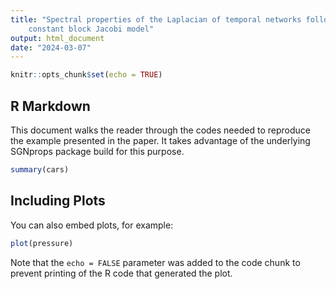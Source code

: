 ```yaml
---
title: "Spectral properties of the Laplacian of temporal networks following a
    constant block Jacobi model"
output: html_document
date: "2024-03-07"
---
```


```r
knitr::opts_chunk$set(echo = TRUE)
```

## R Markdown

This document walks the reader through the codes needed to reproduce the example presented in the paper. It takes advantage of the underlying SGNprops package build for this purpose. 

```r
summary(cars)
```

## Including Plots

You can also embed plots, for example:

```r
plot(pressure)
```

Note that the `echo = FALSE` parameter was added to the code chunk to prevent printing of the R code that generated the plot.
